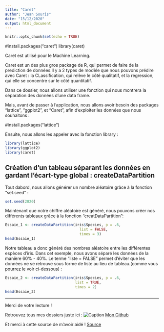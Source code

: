 ---
title: "Caret"
author: "Jean Souris"
date: "15/12/2020"
output: html_document
---

```{r setup, include=FALSE}
knitr::opts_chunk$set(echo = TRUE)
```

#install.packages("caret")
library(caret)

Caret est utilisé pour le Machine Learning.

Caret est un des plus gros package de R, qui permet de faire de la prediction de données.Il y a 2 types de modèle que nous pouvons prédire avec Caret : la CLassification, qui relève le côté qualitatif, et la regression, qui elle se concentre sur le côté quantitatif.

Dans ce dossier, nous allons utiliser une fonction qui nous montrera la séparation des données d'une data frame.

Mais, avant de passer à l'application, nous allons avoir besoin des packages "lattice", "ggplot2", et "Caret", afin d'exploiter les données que nous souhaitons :


#install.packages("lattice")

Ensuite, nous allons les appeler avec la fonction library :

```{r}

library(lattice)
library(ggplot2)
library(caret)
```


## Création d'un tableau séparant les données en gardant l'écart-type global : createDataPartition


Tout dabord, nous allons générer un nombre aléatoire grâce à la fonction "set.seed" :
```{r}
set.seed(2020)

```

Maintenant que notre chiffre aléatoire est généré, nous pouvons créer nos différents tableaux grâce à la fonction "creatDataPartition":

```{r}
Essaie_1 <- createDataPartition(iris$Species, p = .6, 
                                  list = FALSE, 
                                  times = 3)
head(Essaie_1)

```

Notre tableau a donc généré des nombres aléatoire entre les différentes espèces d'iris. Dans cet exemple, nous avons séparé les données de la manière 60% - 40%.
Le terme "liste = FALSE" permet d'éviter que les données ne se retrouve sous forme de liste au lieu de tableau.(comme vous pourrez le voir ci-dessous) :

```{r}
Essaie_2 <- createDataPartition(iris$Species, p = .6, 
                                list = TRUE, 
                                times = 2)
head(Essaie_2)
```
***

Merci de votre lecture !

Retrouvez tous mes dossiers juste ici :
![Caption](favicon-github.ico) [Mon Github](https://github.com/jeansouris/PSBX.git)

Et merci à cette source de m'avoir aidé !
[Source](http://topepo.github.io/caret/data-splitting.html#simple-splitting-based-on-the-outcome)

